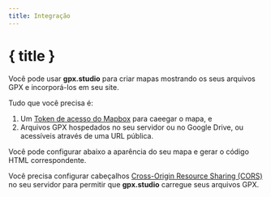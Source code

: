 ```yaml
---
title: Integração
---
```


<script>
</script>

# { title }

Você pode usar **gpx.studio** para criar mapas mostrando os seus arquivos GPX e incorporá-los em seu site.

Tudo que você precisa é:

1. Um <a href="https://account.mapbox.com/auth/signup" target="_blank">Token de acesso do Mapbox</a> para caeegar o mapa, e
2. Arquivos GPX hospedados no seu servidor ou no Google Drive, ou acessíveis através de uma URL pública.

Você pode configurar abaixo a aparência do seu mapa e gerar o código HTML correspondente.

<DocsNote type="warning">

Você precisa configurar cabeçalhos <a href="https://developer.mozilla.org/en-US/docs/Web/HTTP/CORS" target="_blank">Cross-Origin Resource Sharing (CORS)</a> no seu servidor para permitir que <b>gpx.studio</b> carregue seus arquivos GPX.

</DocsNote>

<EmbeddingPlayground />
